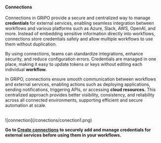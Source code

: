 #### Connections

Connections in GRiPO provide a secure and centralized way to manage <b>credentials </b>for external services, enabling seamless integration between workflows and various platforms such as Azure, Slack, AWS, OpenAI, and more. Instead of embedding sensitive information directly into workflows, connections store credentials safely and allow multiple workflows to use them without duplication.

By using connections, teams can standardize integrations, enhance security, and reduce configuration errors. Credentials are managed in one place, making it easy to update tokens or keys without editing each individual <b>workflow.</b>

In GRiPO, connections ensure smooth communication between workflows and external services, enabling actions such as deploying applications, sending notifications, triggering APIs, or accessing <b>cloud resources.</b> This centralized approach provides better visibility, consistency, and reliability across all connected environments, supporting efficient and secure automation at scale.

<br />
![connection](/conections/conection1.png)<br  />


<b>Go to [Create connections](/connection/createconnection) to securely add and manage credentials for external services before using them in your workflows.</b>
